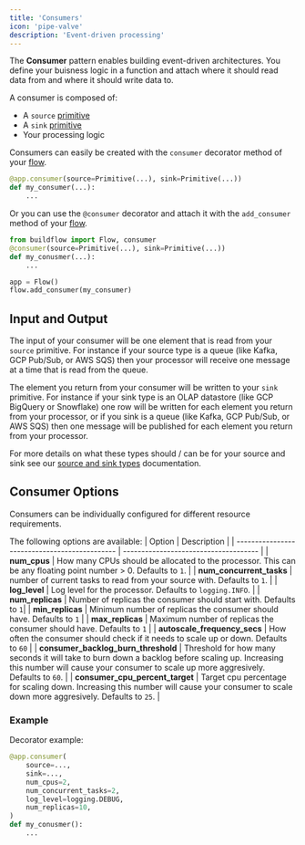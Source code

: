 ```yaml
---
title: 'Consumers'
icon: 'pipe-valve'
description: 'Event-driven processing'
---
```


The **Consumer** pattern enables building event-driven architectures.
You define your buisness logic in a function and attach where it should read data from and where it should write data to.

A consumer is composed of:
- A `source` [primitive](/programming-guide/primitives)
- A `sink` [primitive](/programming-guide/primitives)
- Your processing logic

Consumers can easily be created with the `consumer` decorator method of your [flow](/programming-guide/flows).

```python
@app.consumer(source=Primitive(...), sink=Primitive(...))
def my_consumer(...):
    ...
```

Or you can use the `@consumer` decorator and attach it with the `add_consumer` method of your [flow](/programming-guide/flows).

```python
from buildflow import Flow, consumer
@consumer(source=Primitive(...), sink=Primitive(...))
def my_conusmer(...):
    ...

app = Flow()
flow.add_consumer(my_consumer)
```

## Input and Output

The input of your consumer will be one element that is read from your `source` primitive. For instance if your source type is a queue (like Kafka, GCP Pub/Sub, or AWS SQS) then your processor will receive one message at a time that is read from the queue.

The element you return from your consumer will be written to your `sink` primitive. For instance if your sink type is an OLAP datastore (like GCP BigQuery or Snowflake) one row will be written for each element you return from your processor, or if you sink is a queue (like Kafka, GCP Pub/Sub, or AWS SQS) then one message will be published for each element you return from your processor.

For more details on what these types should / can be for your source and sink see our [source and sink types](/programming-guide/source-sink-types) documentation.

## Consumer Options

Consumers can be individually configured for different resource requirements.

The following options are available:
| Option                                        | Description                           |
| --------------------------------------------- | ------------------------------------- |
| **num_cpus**                                  | How many CPUs should be allocated to the processor. This can be any floating point number > 0. Defaults to `1`.                       |
| **num_concurrent_tasks**                      | number of current tasks to read from your source with. Defaults to `1`.                       |
| **log_level**                                 | Log level for the processor. Defaults to `logging.INFO`. |
| **num_replicas**                              | Number of replicas the consumer should start with. Defaults to `1`|
| **min_replicas**                              | Minimum number of replicas the consumer should have. Defaults to `1` |
| **max_replicas**                              | Maximum number of replicas the consumer should have. Defaults to `1` |
| **autoscale_frequency_secs**                  | How often the consumer should check if it needs to scale up or down. Defaults to `60` |
| **consumer_backlog_burn_threshold**           | Threshold for how many seconds it will take to burn down a backlog before scaling up. Increasing this number will cause your consumer to scale up more aggresively. Defaults to `60`. |
| **consumer_cpu_percent_target**               | Target cpu percentage for scaling down. Increasing this number will cause your consumer to scale down more aggresively. Defaults to `25`. |

### Example


Decorator example:
```python
@app.consumer(
    source=...,
    sink=...,
    num_cpus=2,
    num_concurrent_tasks=2,
    log_level=logging.DEBUG,
    num_replicas=10,
)
def my_conusmer():
    ...
```

